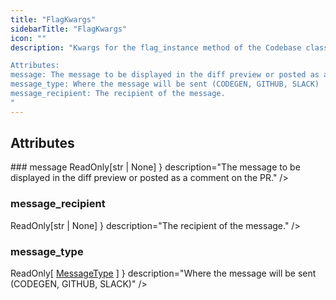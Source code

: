 ```yaml
---
title: "FlagKwargs"
sidebarTitle: "FlagKwargs"
icon: ""
description: "Kwargs for the flag_instance method of the Codebase class.

Attributes:
message: The message to be displayed in the diff preview or posted as a comment on the PR.
message_type: Where the message will be sent (CODEGEN, GITHUB, SLACK)
message_recipient: The recipient of the message.
"
---
```


<GithubLinkNote link="https://github.com/codegen-sh/codegen-sdk/blob/develop/src/codegen/sdk/codebase/flagging/enums.py#L25-L36" />


## Attributes
<HorizontalDivider />
### <span className="text-primary">message</span>
<HorizontalDivider light={true} />
<Attribute type={ <code className="text-sm bg-gray-100 px-2 py-0.5 rounded">ReadOnly[str | None]</code> } description="The message to be displayed in the diff preview or posted as a comment on the PR." />

### <span className="text-primary">message_recipient</span>
<HorizontalDivider light={true} />
<Attribute type={ <code className="text-sm bg-gray-100 px-2 py-0.5 rounded">ReadOnly[str | None]</code> } description="The recipient of the message." />

### <span className="text-primary">message_type</span>
<HorizontalDivider light={true} />
<Attribute type={ <><span>ReadOnly[</span> <a href="/api-reference/core/MessageType" style={ {fontWeight: "inherit", fontSize: "inherit"} }>MessageType</a> <span>]</span></> } description="Where the message will be sent (CODEGEN, GITHUB, SLACK)" />



